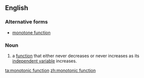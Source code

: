 ==English==

===Alternative forms===
*[[monotone function]]

===Noun===
{{en-noun}}
{{wikipedia}}

# {{mathematics}}a [[function]] that either never decreases or never increases as its [[independent variable]] increases.

[[ta:monotonic function]]
[[zh:monotonic function]]